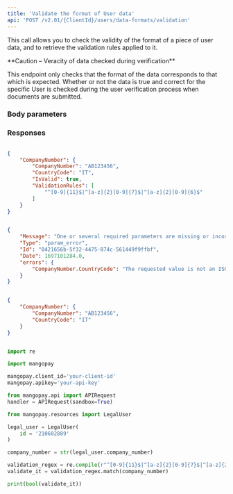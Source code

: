```yaml
---
title: 'Validate the format of User data'  
api: 'POST /v2.01/{ClientId}/users/data-formats/validation'  
---
```


  

This call allows you to check the validity of the format of a piece of user data, and to retrieve the validation rules applied to it.  

<Warning>  
**Caution – Veracity of data checked during verification** 
  
This endpoint only checks that the format of the data corresponds to that which is expected. Whether or not the data is true and correct for the specific User is checked during the user verification process when documents are submitted.  
</Warning>  

### Body parameters  

<CompanyNumber1 />  

### Responses  

<AccordionGroup><Accordion title="200 Valid format for the country">  

<CompanyNumber1Response /></Accordion><Accordion title="400 Country code not recognized"></Accordion></AccordionGroup>  

<ResponseExample>  

```json 200 Valid format for the country  

{
    "CompanyNumber": {
        "CompanyNumber": "AB123456",
        "CountryCode": "IT",
        "IsValid": true,
        "ValidationRules": [
            "^[0-9]{11}$|^[a-z]{2}[0-9]{7}$|^[a-z]{2}[0-9]{6}$"
        ]
    }
}  

 ```  

```json 400 Country code not recognized  

{
    "Message": "One or several required parameters are missing or incorrect. An incorrect resource ID also raises this kind of error.",
    "Type": "param_error",
    "Id": "0421656b-5f32-4475-874c-561449f9ffbf",
    "Date": 1697101284.0,
    "errors": {
        "CompanyNumber.CountryCode": "The requested value is not an ISO 3166-1 alpha-2 code which is expected."
    }
}  

 ```  

</ResponseExample>  

<RequestExample>  
  
```json REST  

{
    "CompanyNumber": {
        "CompanyNumber": "AB123456",
        "CountryCode": "IT"
    }
}  
```  

  
```python Python  

import re

import mangopay

mangopay.client_id='your-client-id'
mangopay.apikey='your-api-key'

from mangopay.api import APIRequest
handler = APIRequest(sandbox=True)

from mangopay.resources import LegalUser

legal_user = LegalUser(
    id = '210602889'
)

company_number = str(legal_user.company_number)

validation_regex = re.compile(r"^[0-9]{11}$|^[a-z]{2}[0-9]{7}$|^[a-z]{2}[0-9]{6}$")
validate_it = validation_regex.match(company_number)

print(bool(validate_it))  
```  

  
</RequestExample>